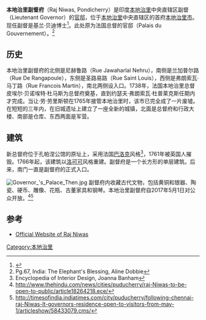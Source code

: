 {{noteTA
|1=zh-cn:中央直辖区;zh-hant:聯邦屬地;zh-sg:联邦属地;
|2=zh-cn:本地治里;zh-hk:本地治里;zh-tw:朋迪治里;
|G1=地名
}}
{{Infobox building
|name           =本地治里副督府 
|image          =Le palais du Gouvernement (Pondichéry, Inde) (13995096515).jpg
| coordinates   = {{coord|11.934802|79.834664|display=inline,title}}
|location          = 印度[[本地治里|本地治里]]
}}
'''本地治里副督府'''（Raj Niwas, Pondicherry）是印度[[本地治里|本地治里]]中央直辖区副督（Lieutenant Governor）的[[官邸|官邸]]，位于[[本地治里|本地治里]]中央直辖区的首府[[本地治里市|本地治里市]]。现任副督是基兰·贝迪博士<ref>{{Cite web |url=http://indianexpress.com/article/india/india-news-india/kiran-bedi-lg-governor-of-puducherry-assumes-charge-2824801/ |title=存档副本 |access-date=2020-11-22 |archive-date=2016-05-29 |archive-url=https://web.archive.org/web/20160529152607/http://indianexpress.com/article/india/india-news-india/kiran-bedi-lg-governor-of-puducherry-assumes-charge-2824801/ |dead-url=no }}</ref>。此处原为法国总督的官邸（Palais du Gouvernement）。<ref>Pg.67, India: The Elephant's Blessing, Aline Dobbie</ref>

==历史==
本地治里副督府的北侧是尼赫鲁路（Rue Jawaharlal Nehru），南侧是兰加普尔路（Rue De Rangapoule），东侧是圣路易路（Rue Saint Louis），西侧是弗朗索瓦·马丁路（Rue Francois Martin），南北两侧设入口。1738年，法国本地治里总督皮埃尔·贝诺埃特·杜马斯为总督府奠基，直到约瑟夫·弗朗索瓦·杜普莱克斯任期内才完成。当让·劳·劳里斯顿在1765年接管本地治里时，该市已完全成了一片废墟。在短短的三年内，在旧城遗址上建立了一座全新的城镇，北面是总督府和行政大楼、南部是仓库、东西两面是军营。

==建筑==
新总督府位于孔帕涅公馆的原址上，采用法国[[巴洛克|巴洛克]]风格<ref>Encyclopedia of Interior Design, Joanna Banham</ref>，1761年被英国人摧毁。1766年起，该建筑以[[洛可可|洛可可]]风格重建。副督府是一个长方形的单层建筑。后来，南门一直是副督府的正式入口。

[[File:Governor_'s_Palace_Then.jpg|thumb]]
副督府内收藏古代文物，包括黄铜和银器、陶瓷、硬币、雕像、花瓶、古董家具和钢琴。本地治里副督府自2017年5月1日对公众开放。<ref>http://www.thehindu.com/news/cities/puducherry/raj-Niwas-to-be-open-to-public/article18264218.ece/</ref><ref>http://timesofindia.indiatimes.com/city/puducherry/following-chennai-raj-Niwas-lt-governors-residence-open-to-visitors-from-may-1/articleshow/58433079.cms/</ref>

==参考==
{{Reflist}}
* [http://rajnivas.py.gov.in/ Official Website of Raj Niwas] {{Wayback|url=http://rajnivas.py.gov.in/ |date=20210122023849 }}
[[Category:本地治里|Category:本地治里]]